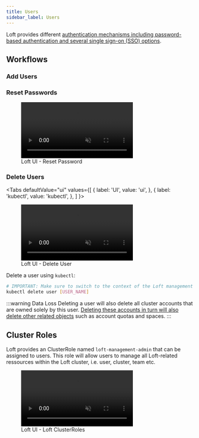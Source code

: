 ```yaml
---
title: Users
sidebar_label: Users
---
```



Loft provides different [authentication mechanisms including password-based authentication and several single sign-on (SSO) options](../getting-started/auth.mdx).

## Workflows

### Add Users

<CreateUserFragment/>


### Reset Passwords

<figure class="frame">
  <video controls loop autoplay="true" muted>
    <source src="/docs/media/ui/auth/reset-password.mp4" type="video/mp4" />
  </video>
  <figcaption>Loft UI - Reset Password</figcaption>
</figure>


### Delete Users

<Tabs
  defaultValue="ui"
  values={[
    { label: 'UI', value: 'ui', },
    { label: 'kubectl', value: 'kubectl', },
  ]
}>
<TabItem value="ui">

<figure class="frame">
  <video controls loop autoplay="true" muted>
    <source src="/docs/media/ui/auth/delete-user.mp4" type="video/mp4" />
  </video>
  <figcaption>Loft UI - Delete User</figcaption>
</figure>

</TabItem>
<TabItem value="kubectl">

Delete a user using `kubectl`:
```bash
# IMPORTANT: Make sure to switch to the context of the Loft management cluster!
kubectl delete user [USER_NAME]
```

</TabItem>
</Tabs>

:::warning Data Loss
Deleting a user will also delete all cluster accounts that are owned solely by this user. [Deleting these accounts in turn will also delete other related objects](../multi-tenancy/accounts.mdx#delete-accounts) such as account quotas and spaces.
:::


## Cluster Roles
Loft provides an ClusterRole named `loft-management-admin` that can be assigned to users. This role will allow users to manage all Loft-related ressources within the Loft cluster, i.e. user, cluster, team etc.

<figure class="frame">
  <video controls loop autoplay="true" muted>
    <source src="/docs/media/ui/auth/user-loft-cluster-roles.mp4" type="video/mp4" />
  </video>
  <figcaption>Loft UI - Loft ClusterRoles</figcaption>
</figure>
